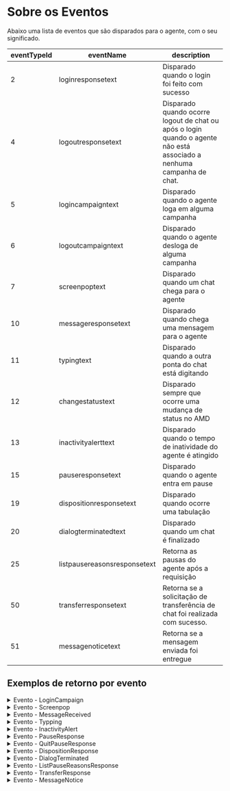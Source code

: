 # Sobre os Eventos

Abaixo uma lista de eventos que são disparados para o agente, com o seu significado.

| eventTypeId | eventName | description |
| ----------- | --------- | ----------- |
| 2 | loginresponsetext | Disparado quando o login foi feito com sucesso |
| 4 | logoutresponsetext | Disparado quando ocorre logout de chat ou após o login quando o agente não está associado a nenhuma campanha de chat. |
| 5 | logincampaigntext | Disparado quando o agente loga em alguma campanha |
| 6 | logoutcampaigntext | Disparado quando o agente desloga de alguma campanha |
| 7 | screenpoptext | Disparado quando um chat chega para o agente |
| 10 | messageresponsetext | Disparado quando chega uma mensagem para o agente |
| 11 | typingtext | Disparado quando a outra ponta do chat está digitando |
| 12 | changestatustext | Disparado sempre que ocorre uma mudança de status no AMD |
| 13 | inactivityalerttext | Disparado quando o tempo de inatividade do agente é atingido |
| 15 | pauseresponsetext | Disparado quando o agente entra em pause |
| 19 | dispositionresponsetext | Disparado quando ocorre uma tabulação |
| 20 | dialogterminatedtext | Disparado quando um chat é finalizado |
| 25 | listpausereasonsresponsetext | Retorna as pausas do agente após a requisição |
| 50 | transferresponsetext | Retorna se a solicitação de transferência de chat foi realizada com sucesso. |
| 51 | messagenoticetext | Retorna se a mensagem enviada foi entregue |

## Exemplos de retorno por evento

<details>
  <summary>Evento - LoginCampaign</summary>
  
  ```json
  {
    "eventTypeId": 5,
    "timestamp": "2024-04-26T15:35:10.9985663-03:00",
    "campaignId": 8,
    "eventData": {
        "agentId": 1099,
        "campaignId": 8,
        "campaignName": "WebChat Test",
        "campaignCode": ""
    },
    "channel": null
}
  ```
</details>
<details>
  <summary>Evento - Screenpop</summary>

  ```json
  {
    "eventTypeId": 7,
    "timestamp": "2024-04-26T14:11:37.3783724-03:00",
    "campaignId": 8,
    "eventData": {
        "dialogId": "010dc36f98000000",
        "journeyId": "010dc36f97000000",
        "campaignId": 8,
        "userNickName": "Olos Webchat",
        "conversation": {
            "botnckname": "EaglleHub",
            "usrnckname": "Olos Webchat",
            "conv": [
                {
                    "sender": 1,
                    "messageId": "1714151470260",
                    "text": "",
                    "instant": "2024-04-26 14:11:10.269",
                    "attachments": null
                },
                {
                    "sender": 1,
                    "messageId": "1714151470272",
                    "text": "as",
                    "instant": "2024-04-26 14:11:10.279",
                    "attachments": null
                },
                {
                    "sender": 0,
                    "messageId": "1714151470272-0-293",
                    "text": "Oi, aqui é o bot de homologação. O que você gostaria de fazer?\n\nhttp://www.google.com.br\n\nhttps://www.google.com.br#teste\n\nhttp://www.google.com.br#teste\n\n•IOS: http://apps.apple.com/br/app/samp/id1437529454 \n\n•Android: https://play.google.com/store/apps/details?id=com.solusappv2#",
                    "instant": "2024-04-26 14:11:10.294",
                    "attachments": null
                },
                {
                    "sender": 1,
                    "messageId": "1714151471510",
                    "text": "agente",
                    "instant": "2024-04-26 14:11:11.519",
                    "attachments": null
                },
                {
                    "sender": 0,
                    "messageId": "1714151471510-0-529",
                    "text": "Qual campanha vc quer usar?",
                    "instant": "2024-04-26 14:11:11.531",
                    "attachments": null
                },
                {
                    "sender": 1,
                    "messageId": "1714151472343",
                    "text": "8",
                    "instant": "2024-04-26 14:11:12.352",
                    "attachments": null
                }
            ]
        },
        "extraData": "{\"mailingName\":\"$mailing.tablename\",\"recordId\":\"$mailing.recordId\"}",
        "conversationId": "60cd4-4a-4a8-98f-4165c_11d1cfce86b"
    },
    "channel": "undefined"
}
  ```
</details>
<details>
  <summary>Evento - MessageReceived</summary>
  
  ```json
  {
    "eventTypeId": 10,
    "timestamp": "2024-04-26T15:38:41.9631702-03:00",
    "campaignId": 0,
    "eventData": {
        "agentId": 1099,
        "dialogId": "010dc383f3000000",
        "messageId": "1714156696947",
        "message": "Olá, tenho uma dúvida.",
        "sender": 1,
        "attachments": ""
    },
    "channel": "undefined"
}
  ```
</details>
<details>
  <summary>Evento - Typping</summary>
  
  ```json
  {
    "eventTypeId": 11,
    "timestamp": "2024-04-26T15:46:23.3177076-03:00",
    "campaignId": 0,
    "eventData": {
        "agentId": 1099,
        "dialogId": "010dc383f3000000"
    },
    "channel": "undefined"
}
  ```
</details>
<details>
  <summary>Evento - InactivityAlert</summary>
  
  ```json
  {
    "eventTypeId": 13,
    "timestamp": "2024-04-26T15:50:15.6895083-03:00",
    "campaignId": 0,
    "eventData": {
        "agentId": 1099,
        "dialogId": "010dc386ad000000",
        "message": "Olá, está por aí?"
    },
    "channel": "undefined"
}
  ```
</details>
<details>
  <summary>Evento - PauseResponse</summary>
  
  ```json
  {
    "eventTypeId": 15,
    "timestamp": "2024-04-26T15:55:03.7730282-03:00",
    "campaignId": 0,
    "eventData": {
        "agentId": 1099,
        "reasonId": 100,
        "reasonCode": null,
        "errorCode": 0,
        "errorMessage": null
    },
    "channel": null
}
  ```
</details>
<details>
  <summary>Evento - QuitPauseResponse</summary>
  
  ```json
  {
    "eventTypeId": 17,
    "timestamp": "2024-04-26T15:54:20.237865-03:00",
    "campaignId": 0,
    "eventData": {
        "agentId": 1099,
        "errorCode": 0,
        "errorMessage": null
    },
    "channel": null
}
  ```
</details>
<details>
  <summary>Evento - DispositionResponse</summary>
  
  ```json
  {
    "eventTypeId": 19,
    "timestamp": "2024-04-26T16:39:46.2684611-03:00",
    "campaignId": 0,
    "eventData": {
        "agentId": 1099,
        "dialogId": "010dc39245000000",
        "errorCode": 0,
        "errorMessage": null
    },
    "channel": null
}
  ```
</details>
<details>
  <summary>Evento - DialogTerminated</summary>
  
  ```json
  {
    "eventTypeId": 20,
    "timestamp": "2024-04-26T17:04:22.0682151-03:00",
    "campaignId": 0,
    "eventData": {
        "agentId": 1099,
        "dialogId": "010dc3980b000000",
        "dispositionId": 130,
        "dispositionCode": ""
    },
    "channel": "undefined"
}
  ```
</details>
<details>
  <summary>Evento - ListPauseReasonsResponse</summary>
  
  ```json
  {
    "eventTypeId": 25,
    "timestamp": "2024-04-26T17:11:56.9861754-03:00",
    "campaignId": 0,
    "eventData": {
        "errorCode": 0,
        "errorMessage": null,
        "agentId": 1099,
        "pauseReasons": [
            {
                "id": 100,
                "name": "Reuniao",
                "type": 1,
                "code": ""
            },
            {
                "id": 101,
                "name": "Almoco",
                "type": 2,
                "code": ""
            },
            {
                "id": 102,
                "name": "Lanche",
                "type": 2,
                "code": ""
            },
            {
                "id": 103,
                "name": "Saida Particular",
                "type": 2,
                "code": ""
            },
            {
                "id": 104,
                "name": "Banheiro",
                "type": 2,
                "code": ""
            },
            {
                "id": 105,
                "name": "Atendimento Recepcao",
                "type": 1,
                "code": ""
            },
            {
                "id": 106,
                "name": "Feedback",
                "type": 1,
                "code": ""
            },
            {
                "id": 107,
                "name": "Tabulacao",
                "type": 1,
                "code": ""
            },
            {
                "id": 108,
                "name": "Livre",
                "type": 1,
                "code": ""
            },
            {
                "id": 109,
                "name": "Carteirizacao",
                "type": 1,
                "code": ""
            }
        ]
    },
    "channel": null
}
  ```
</details>
<details>
  <summary>Evento - TransferResponse</summary>
  
  ```json
  {
    "eventTypeId": 50,
    "timestamp": "2024-04-26T17:38:51.6711518-03:00",
    "campaignId": 0,
    "eventData": {
        "agentId": 1099,
        "dialogId": "010dc3a010000000",
        "errorCode": 0,
        "errorMessage": null
    },
    "channel": null
}
  ```
</details>
<details>
  <summary>Evento - MessageNotice</summary>
  
  ```json
  {
    "eventTypeId": 51,
    "timestamp": "2024-04-26T17:39:24.986602-03:00",
    "campaignId": 0,
    "eventData": {
        "agentId": 1099,
        "dialogId": "010dc3a02b000000",
        "messageId": "010dc3a04c000000",
        "status": "SENT"
    },
    "channel": null
}
  ```
</details>
